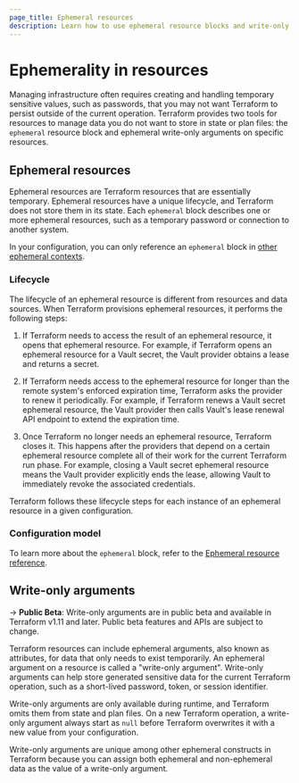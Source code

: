 ```yaml
---
page_title: Ephemeral resources
description: Learn how to use ephemeral resource blocks and write-only arguments to manage temporary data that Terraform does not store in state. 
---
```


# Ephemerality in resources

Managing infrastructure often requires creating and handling temporary sensitive values, such as passwords, that you may not want Terraform to persist outside of the current operation. Terraform provides two tools for resources to manage data you do not want to store in state or plan files: the `ephemeral` resource block and ephemeral write-only arguments on specific resources.

## Ephemeral resources

Ephemeral resources are Terraform resources that are essentially temporary. Ephemeral resources have a unique lifecycle, and Terraform does not store them in its state. Each `ephemeral` block describes one or more ephemeral resources, such as a temporary password or connection to another system.

In your configuration, you can only reference an `ephemeral` block in [other ephemeral contexts](/terraform/language/resources/ephemeral/reference#reference-ephemeral-resources).

### Lifecycle

The lifecycle of an ephemeral resource is different from resources and data sources. When Terraform provisions ephemeral resources, it performs the following steps:

1. If Terraform needs to access the result of an ephemeral resource, it opens
that ephemeral resource. For example, if Terraform opens an ephemeral resource for a Vault secret, the Vault provider obtains a lease and returns a secret. 

1. If Terraform needs access to the ephemeral resource for longer than the
remote system's enforced expiration time, Terraform asks the provider
to renew it periodically. For example, if Terraform renews a Vault secret ephemeral resource, the Vault provider then calls Vault's lease renewal API endpoint to extend the expiration time.

1. Once Terraform no longer needs an ephemeral resource, Terraform closes
it. This happens after the providers that depend on a certain ephemeral resource
complete all of their work for the current Terraform run phase. For example, closing a Vault secret ephemeral resource means the Vault provider explicitly ends the lease, allowing Vault to immediately revoke the associated credentials.

Terraform follows these lifecycle steps for each instance of an ephemeral
resource in a given configuration.

### Configuration model

To learn more about the `ephemeral` block, refer to the [Ephemeral resource reference](/terraform/language/resources/ephemeral/reference).

## Write-only arguments

-> **Public Beta**: Write-only arguments are in public beta and available in Terraform v1.11 and later.  Public beta features and APIs are subject to change.

Terraform resources can include ephemeral arguments, also known as attributes, for data that only needs to exist temporarily. An ephemeral argument on a resource is called a "write-only argument". Write-only arguments can help store generated sensitive data for the current Terraform operation, such as a short-lived password, token, or session identifier.

Write-only arguments are only available during runtime, and Terraform omits them from state and plan files. On a new Terraform operation, a write-only argument always start as `null` before Terraform overwrites it with a new value from your configuration.

Write-only arguments are unique among other ephemeral constructs in Terraform because you can assign both ephemeral and non-ephemeral data as the value of a write-only argument.


<!-- TODO for GA: Update with a code sample when we have one -->

<!-- TODO for GA: Update once we have a working provider example

Terraform sends write-only arguments to the provider every time it needs to create or update that argument's resource in your configuration. For example, the `aws_db_instance` resource type has a write-only `password` argument:

```hcl
resource "aws_db_instance" "main" {
    instance_class       = "db.t3.micro"
    username             = "admin"
    # This write-only argument is ephemeral, meaning it is not saved in state.
    password             = ephemeral.aws_secretsmanager_secret_version.example.secret_string["exampleKey"]
}

ephemeral "aws_secretsmanager_secret_version" "example" {
  secret_id = data.aws_secretsmanager_secret.example.id
}
```

Every time Terraform creates or updates the `aws_db_instance` resource, Terraform sends the `password` argument to the `aws` provider. The provider then uses the value of the `password` argument, then discards that value and never stores it in state.


To learn more about write-only arguments, refer to the [Use write-only arguments](/terraform/language/resources/ephemeral/write-only).

-->